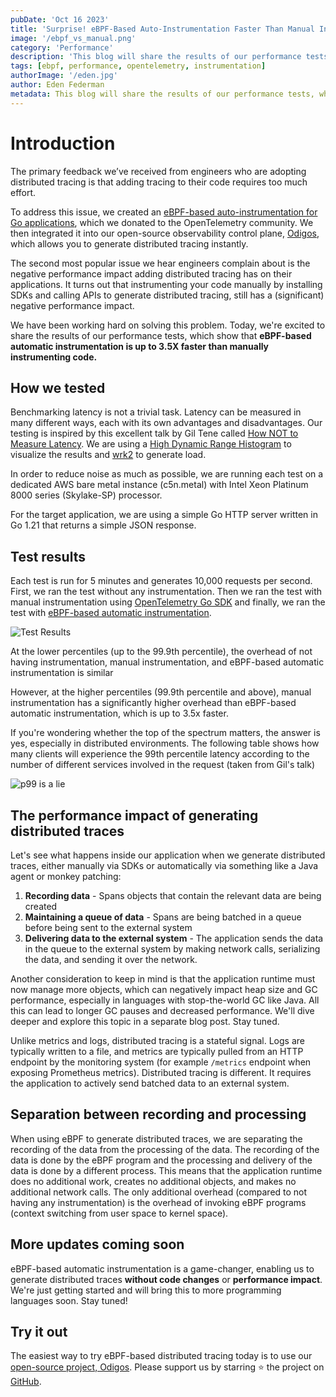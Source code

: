 ```yaml
---
pubDate: 'Oct 16 2023'
title: 'Surprise! eBPF-Based Auto-Instrumentation Faster Than Manual Instrumentation'
image: '/ebpf_vs_manual.png'
category: 'Performance'
description: 'This blog will share the results of our performance tests, which show that eBPF-based automatic instrumentation is up to 3.5X faster than manually instrumenting code.'
tags: [ebpf, performance, opentelemetry, instrumentation]
authorImage: '/eden.jpg'
author: Eden Federman
metadata: This blog will share the results of our performance tests, which show that eBPF-based automatic instrumentation is up to 3.5X faster than manually instrumenting code.
---
```


# Introduction
The primary feedback we’ve received from engineers who are adopting distributed tracing is that adding tracing to their code requires too much effort. 

To address this issue, we created an [eBPF-based auto-instrumentation for Go applications](https://github.com/open-telemetry/opentelemetry-go-instrumentation), which we donated to the OpenTelemetry community. We then integrated it into our open-source observability control plane, [Odigos](https://github.com/keyval-dev/odigos), which allows you to generate distributed tracing instantly.

The second most popular issue we hear engineers complain about is the negative performance impact adding distributed tracing has on their applications. It turns out that instrumenting your code manually by installing SDKs and calling APIs to generate distributed tracing, still has a (significant) negative performance impact.

We have been working hard on solving this problem. Today, we're excited to share the results of our performance tests, which show that **eBPF-based automatic instrumentation is up to 3.5X faster than manually instrumenting code.**

## How we tested

Benchmarking latency is not a trivial task. Latency can be measured in many different ways, each with its own advantages and disadvantages. Our testing is inspired by this excellent talk by Gil Tene called [How NOT to Measure Latency](https://www.youtube.com/watch?v=lJ8ydIuPFeU). We are using a [High Dynamic Range Histogram](http://hdrhistogram.org/) to visualize the results and [wrk2](https://github.com/giltene/wrk2) to generate load.

In order to reduce noise as much as possible, we are running each test on a dedicated AWS bare metal instance (c5n.metal) with Intel Xeon Platinum 8000 series (Skylake-SP) processor.

For the target application, we are using a simple Go HTTP server written in Go 1.21 that returns a simple JSON response.

## Test results

Each test is run for 5 minutes and generates 10,000 requests per second.
First, we ran the test without any instrumentation. Then we ran the test with manual instrumentation using [OpenTelemetry Go SDK](https://github.com/open-telemetry/opentelemetry-go) and finally, we ran the test with [eBPF-based automatic instrumentation](https://github.com/open-telemetry/opentelemetry-go-instrumentation).

![Test Results](/images/blog/ebpf-vs-manual/results.png)


At the lower percentiles (up to the 99.9th percentile), the overhead of not having instrumentation, manual instrumentation, and eBPF-based automatic instrumentation is similar

However, at the higher percentiles (99.9th percentile and above), manual instrumentation has a significantly higher overhead than eBPF-based automatic instrumentation, which is up to 3.5x faster.

If you're wondering whether the top of the spectrum matters, the answer is yes, especially in distributed environments. The following table shows how many clients will experience the 99th percentile latency according to the number of different services involved in the request (taken from Gil's talk)

![p99 is a lie](/images/blog/ebpf-vs-manual/p99_is_a_lie.png)

## **The performance impact of generating distributed traces**

Let's see what happens inside our application when we generate distributed traces, either manually via SDKs or automatically via something like a Java agent or monkey patching:

1. **Recording data** - Spans objects that contain the relevant data are being created
2. **Maintaining a queue of data** - Spans are being batched in a queue before being sent to the external system
3. **Delivering data to the external system** - The application sends the data in the queue to the external system by making network calls, serializing the data, and sending it over the network.

Another consideration to keep in mind is that the application runtime must now manage more objects, which can negatively impact heap size and GC performance, especially in languages with stop-the-world GC like Java. All this can lead to longer GC pauses and decreased performance. We'll dive deeper and explore this topic in a separate blog post. Stay tuned.

Unlike metrics and logs, distributed tracing is a stateful signal. Logs are typically written to a file, and metrics are typically pulled from an HTTP endpoint by the monitoring system (for example `/metrics` endpoint when exposing Prometheus metrics). Distributed tracing is different. It requires the application to actively send batched data to an external system.

## Separation between recording and processing

When using eBPF to generate distributed traces, we are separating the recording of the data from the processing of the data. The recording of the data is done by the eBPF program and the processing and delivery of the data is done by a different process. This means that the application runtime does no additional work, creates no additional objects, and makes no additional network calls. The only additional overhead (compared to not having any instrumentation) is the overhead of invoking eBPF programs (context switching from user space to kernel space).

## More updates coming soon

eBPF-based automatic instrumentation is a game-changer, enabling us to generate distributed traces **without code changes** or **performance impact**. We're just getting started and will bring this to more programming languages soon. Stay tuned!

## Try it out

The easiest way to try eBPF-based distributed tracing today is to use our [open-source project, Odigos](https://github.com/keyval-dev/odigos). Please support us by starring ⭐ the project on [GitHub](https://github.com/keyval-dev/odigos).
